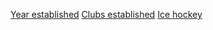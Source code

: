 [[Category:冰球隊|Year established]]
[[Category:依年份劃分的冰球|Clubs established]]
[[Category:各年份所創體育俱樂部|Ice hockey]]